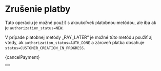 
# Zrušenie platby

Túto operáciu je možné použiť s akoukoľvek platobnou metódou, ale iba ak je `authorization_status=NEW`.

V prípade platobnej metódy „PAY_LATER“ je možné túto metódu použiť aj vtedy, ak `authorization_status=AUTH_DONE` a zároveň platba obsahuje `status=CUSTOMER_CREATION_IN_PROGRESS`.


<CodeBlock language="php">{cancelPayment}</CodeBlock>

<Button label="Prejsť na kompletnú API príručku" link="/docs/api/cancel-payment-intent"/>